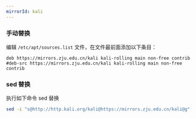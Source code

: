 ```yaml
---
mirrorId: kali
---
```


### 手动替换
编辑 `/etc/apt/sources.list` 文件，在文件最前面添加以下条目：

```plaintext
deb https://mirrors.zju.edu.cn/kali kali-rolling main non-free contrib
#deb-src https://mirrors.zju.edu.cn/kali kali-rolling main non-free contrib
```

### sed 替换

执行如下命令 sed 替换

```bash
sed -i "s@http://http.kali.org/kali@https://mirrors.zju.edu.cn/kali@g" /etc/apt/sources.list
```
